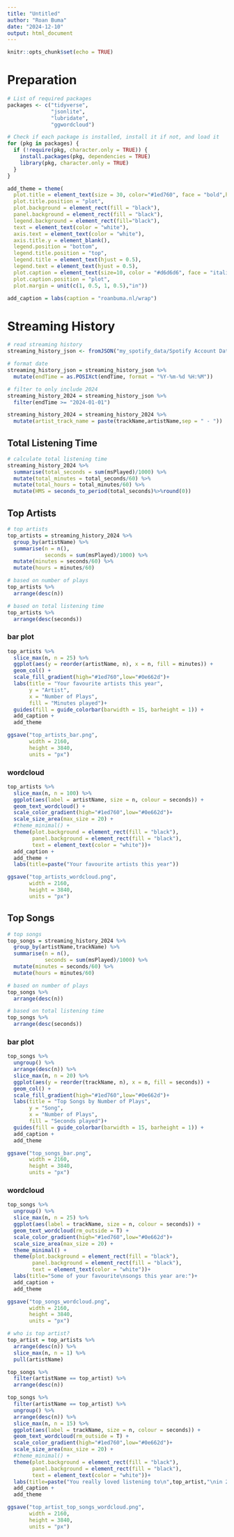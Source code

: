 ---
title: "Untitled"
author: "Roan Buma"
date: "2024-12-10"
output: html_document
---

```{r setup, include=FALSE}
knitr::opts_chunk$set(echo = TRUE)
```

# Preparation

```{r}
# List of required packages
packages <- c("tidyverse",
              "jsonlite",
              "lubridate",
              "ggwordcloud")

# Check if each package is installed, install it if not, and load it
for (pkg in packages) {
  if (!require(pkg, character.only = TRUE)) {
    install.packages(pkg, dependencies = TRUE)
    library(pkg, character.only = TRUE)
  }
}

add_theme = theme(
  plot.title = element_text(size = 30, color="#1ed760", face = "bold",hjust = 0.5, margin = margin(b = 60)),
  plot.title.position = "plot",
  plot.background = element_rect(fill = "black"),
  panel.background = element_rect(fill = "black"),
  legend.background = element_rect(fill="black"),
  text = element_text(color = "white"),
  axis.text = element_text(color = "white"),
  axis.title.y = element_blank(),
  legend.position = "bottom",
  legend.title.position = "top",
  legend.title = element_text(hjust = 0.5),
  legend.text = element_text(hjust = 0.5),
  plot.caption = element_text(size=10, color = "#d6d6d6", face = "italic", hjust = 0.5, margin = margin(t = 60)),
  plot.caption.position = "plot",
  plot.margin = unit(c(1, 0.5, 1, 0.5),"in"))

add_caption = labs(caption = "roanbuma.nl/wrap")
```

# Streaming History

```{r}
# read streaming history
streaming_history_json <- fromJSON("my_spotify_data/Spotify Account Data/StreamingHistory_music_0.json")

# format date
streaming_history_json = streaming_history_json %>%
  mutate(endTime = as.POSIXct(endTime, format = "%Y-%m-%d %H:%M"))

# filter to only include 2024
streaming_history_2024 = streaming_history_json %>%
  filter(endTime >= "2024-01-01")

streaming_history_2024 = streaming_history_2024 %>%
  mutate(artist_track_name = paste(trackName,artistName,sep = " - "))
```

## Total Listening Time

```{r}
# calculate total listening time
streaming_history_2024 %>%
  summarise(total_seconds = sum(msPlayed)/1000) %>%
  mutate(total_minutes = total_seconds/60) %>%
  mutate(total_hours = total_minutes/60) %>%
  mutate(HMS = seconds_to_period(total_seconds)%>%round(0))
```

## Top Artists

```{r}
# top artists
top_artists = streaming_history_2024 %>%
  group_by(artistName) %>%
  summarise(n = n(),
            seconds = sum(msPlayed)/1000) %>%
  mutate(minutes = seconds/60) %>%
  mutate(hours = minutes/60)
```

```{r}
# based on number of plays
top_artists %>%
  arrange(desc(n))
```

```{r}
# based on total listening time
top_artists %>%
  arrange(desc(seconds))
```

### bar plot

```{r}
top_artists %>%
  slice_max(n, n = 25) %>%
  ggplot(aes(y = reorder(artistName, n), x = n, fill = minutes)) +
  geom_col() +
  scale_fill_gradient(high="#1ed760",low="#0e662d")+
  labs(title = "Your favourite artists this year",
       y = "Artist",
       x = "Number of Plays",
       fill = "Minutes played")+
  guides(fill = guide_colorbar(barwidth = 15, barheight = 1)) +
  add_caption + 
  add_theme

ggsave("top_artists_bar.png",
       width = 2160,
       height = 3840,
       units = "px")
```


### wordcloud

```{r}
top_artists %>%
  slice_max(n, n = 100) %>%
  ggplot(aes(label = artistName, size = n, colour = seconds)) +
  geom_text_wordcloud() +
  scale_color_gradient(high="#1ed760",low="#0e662d")+
  scale_size_area(max_size = 20) +
  #theme_minimal() +
  theme(plot.background = element_rect(fill = "black"),
        panel.background = element_rect(fill = "black"),
        text = element_text(color = "white"))+
  add_caption + 
  add_theme +
  labs(title=paste("Your favourite artists this year"))

ggsave("top_artists_wordcloud.png",
       width = 2160,
       height = 3840,
       units = "px")
```

## Top Songs

```{r}
# top songs
top_songs = streaming_history_2024 %>%
  group_by(artistName,trackName) %>%
  summarise(n = n(),
            seconds = sum(msPlayed)/1000) %>%
  mutate(minutes = seconds/60) %>%
  mutate(hours = minutes/60)
```

```{r}
# based on number of plays
top_songs %>%
  arrange(desc(n))
```

```{r}
# based on total listening time
top_songs %>%
  arrange(desc(seconds))
```



### bar plot

```{r}
top_songs %>%
  ungroup() %>%
  arrange(desc(n)) %>%
  slice_max(n, n = 20) %>%
  ggplot(aes(y = reorder(trackName, n), x = n, fill = seconds)) +
  geom_col() +
  scale_fill_gradient(high="#1ed760",low="#0e662d")+
  labs(title = "Top Songs by Number of Plays",
       y = "Song",
       x = "Number of Plays",
       fill = "Seconds played")+
  guides(fill = guide_colorbar(barwidth = 15, barheight = 1)) +
  add_caption + 
  add_theme

ggsave("top_songs_bar.png",
       width = 2160,
       height = 3840,
       units = "px")
```


### wordcloud

```{r}
top_songs %>%
  ungroup() %>%
  slice_max(n, n = 25) %>%
  ggplot(aes(label = trackName, size = n, colour = seconds)) +
  geom_text_wordcloud(rm_outside = T) +
  scale_color_gradient(high="#1ed760",low="#0e662d")+
  scale_size_area(max_size = 20) +
  theme_minimal() +
  theme(plot.background = element_rect(fill = "black"),
        panel.background = element_rect(fill = "black"),
        text = element_text(color = "white"))+
  labs(title="Some of your favourite\nsongs this year are:")+
  add_caption + 
  add_theme

ggsave("top_songs_wordcloud.png",
       width = 2160,
       height = 3840,
       units = "px")
```

```{r}
# who is top artist?
top_artist = top_artists %>%
  arrange(desc(n)) %>%
  slice_max(n, n = 1) %>%
  pull(artistName)

top_songs %>%
  filter(artistName == top_artist) %>%
  arrange(desc(n))
```

```{r}
top_songs %>%
  filter(artistName == top_artist) %>%
  ungroup() %>%
  arrange(desc(n)) %>%
  slice_max(n, n = 15) %>%
  ggplot(aes(label = trackName, size = n, colour = seconds)) +
  geom_text_wordcloud(rm_outside = T) +
  scale_color_gradient(high="#1ed760",low="#0e662d")+
  scale_size_area(max_size = 20) +
  #theme_minimal() +
  theme(plot.background = element_rect(fill = "black"),
        panel.background = element_rect(fill = "black"),
        text = element_text(color = "white"))+
  labs(title=paste("You really loved listening to\n",top_artist,"\nin 2024! Some of your\nfavourites this year:")) +
  add_caption + 
  add_theme

ggsave("top_artist_top_songs_wordcloud.png",
       width = 2160,
       height = 3840,
       units = "px")
```

```{r}

```

